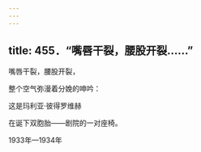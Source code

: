 ```yaml
---
---
---
```

title: 455．“嘴唇干裂，腰股开裂……”
---




嘴唇干裂，腰股开裂，

整个空气弥漫着分娩的呻吟：

这是玛利亚·彼得罗维赫

在诞下双胞胎——剧院的一对座椅。

1933年—1934年